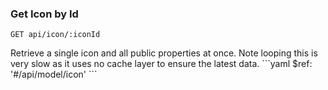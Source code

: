 ### Get Icon by Id

```
GET api/icon/:iconId
```

<Tabs>
  <Tab title='Description'>
    Retrieve a single icon and all public properties at once. Note looping this is very slow as it uses no cache layer to ensure the latest data.
  </Tab>
  <Tab title='Response'>
    ```yaml
    $ref: '#/api/model/icon'
    ```
  </Tab>
</Tabs>